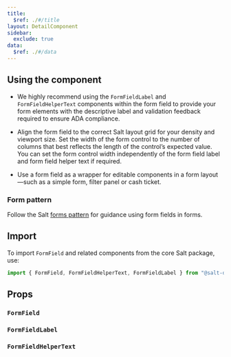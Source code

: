 ```yaml
---
title:
  $ref: ./#/title
layout: DetailComponent
sidebar:
  exclude: true
data:
  $ref: ./#/data
---
```


## Using the component

- We highly recommend using the `FormFieldLabel` and `FormFieldHelperText` components within the form field to provide your form elements with the descriptive label and validation feedback required to ensure ADA compliance.

- Align the form field to the correct Salt layout grid for your density and viewport size. Set the width of the form control to the number of columns that best reflects the length of the control’s expected value. You can set the form control width independently of the form field label and form field helper text if required.

- Use a form field as a wrapper for editable components in a form layout—such as a simple form, filter panel or cash ticket.

### Form pattern

Follow the Salt [forms pattern](/salt/patterns/forms) for guidance using form fields in forms.

## Import

To import `FormField` and related components from the core Salt package, use:

```js
import { FormField, FormFieldHelperText, FormFieldLabel } from "@salt-ds/core";
```

## Props

### `FormField`

<PropsTable componentName="FormField" />

### `FormFieldLabel`

<PropsTable componentName="FormFieldLabel" />

### `FormFieldHelperText`

<PropsTable componentName="FormFieldHelperText" />
